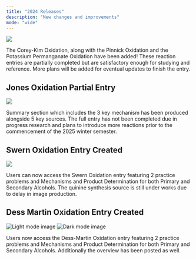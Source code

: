 ```yaml
---
title: "2024 Releases"
description: "New changes and improvements"
mode: "wide"
---
```


<Update label="2024-11-30" description="More Partial Reaction Entries Ported"> 

<Frame>
  <img src="/release-notes/coreykim.png" />
</Frame>

The Corey-Kim Oxidation, along with the Pinnick Oxidation and the Potassium Permanganate Oxidation have been added! These reaction entries are partially completed but are satisfactory enough for studying and reference.
More plans will be added for eventual updates to finish the entry.

</Update>

<Update label="2024-11-27" description="Ported from the Original"> 

## Jones Oxidation Partial Entry

<Frame>
  <img src="/release-notes/jonesnail.png" />
</Frame>

Summary section which includes the 3 key mechanism has been produced alongside 5 key sources. The full entry has not been completed due in progress research and plans to introduce more reactions prior to the commencement of the 2025 winter semester.

## Swern Oxidation Entry Created

<Frame>
  <img src="/release-notes/swern.png" />
</Frame>

Users can now access the Swern Oxidation entry featuring 2 practice problems and Mechanisms and Product Determination for both Primary and Secondary Alcohols.
The quinine synthesis source is still under works due to delay in image production.

</Update>

<Update label="2024-11-20" description="My First Reaction"> 

## Dess Martin Oxidation Entry Created

<Frame>
  <img src="/images/image.png" className="block dark:hidden" alt="Light mode image" />
  <img src="/images/img.png" className="hidden dark:block" alt="Dark mode image" />
</Frame>

Users now access the Dess-Martin Oxidation entry featuring 2 practice problems and Mechanisms and Product Determination for both Primary and Secondary Alcohols. Additionally the overview has been posted as well.

</Update>
